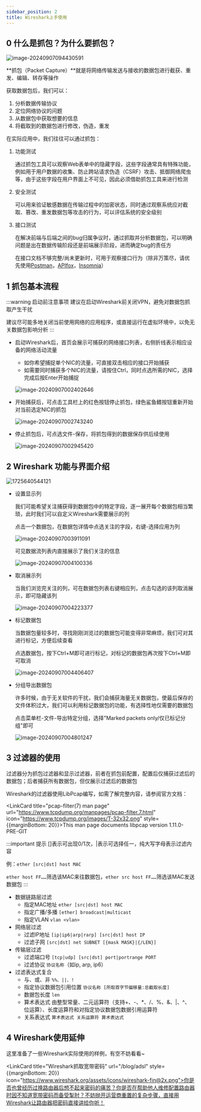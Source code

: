 ```yaml
---
sidebar_position: 2
title: Wireshark上手使用
---
```


## 0 什么是抓包？为什么要抓包？

![image-20240907094430591](img/image-20240907094430591.png)

**抓包（Packet Capture）**就是将网络传输发送与接收的数据包进行截获、重发、编辑、转存等操作

获取数据包后，我们可以：

1. 分析数据传输协议
2. 定位网络协议的问题
3. 从数据包中获取想要的信息
4. 将截取到的数据包进行修改，伪造，重发

在实际应用中，我们往往可以通过抓包：

1. 功能测试

   通过抓包工具可以观察Web表单中的隐藏字段，这些字段通常具有特殊功能，例如用于用户数据的收集、防止跨站请求伪造（CSRF）攻击、抵御网络爬虫等，由于这些字段在用户界面上不可见，因此必须借助抓包工具来进行检测

2. 安全测试

   可以用来验证敏感数据在传输过程中的加密状态，同时通过观察系统应对截取、篡改、重发数据包等攻击的行为，可以评估系统的安全级别

3. 接口测试

   在解决前端与后端之间的bug归属争议时，通过抓取并分析数据包，可以明确问题是出在数据传输阶段还是前端展示阶段，进而确定bug的责任方

   在接口文档不够完整/尚未更新时，可用于观察接口行为（除非万策尽，请优先使用[Postman](https://www.getpostman.com/downloads/)，[APIfox](https://apifox.com/)，[Insomnia](https://insomnia.rest/)）



## 1 抓包基本流程

:::warning 启动前注意事项
建议在启动Wireshark前关闭VPN，避免对数据包抓取产生干扰

建议尽可能多地关闭当前使用网络的应用程序，或直接运行在虚拟环境中，以免无关数据包影响分析
:::

* 启动Wireshark后，首页会展示可捕获的网络接口列表，右侧折线表示相应设备的网络活动流量

    * 如你希望捕捉单个NIC的流量，可直接双击相应的接口开始捕获
    * 如需要同时捕获多个NIC的流量，请按住Ctrl，同时点选所需的NIC，选择完成后按Enter开始捕捉

  ![image-20240907002402646](img/image-20240907002402646.png)

* 开始捕获后，可点击工具栏上的红色按钮停止抓包，绿色鲨鱼鳍按钮重新开始对当前选定NIC的抓包

  ![image-20240907002743240](img/image-20240907002743240.png)

* 停止抓包后，可点选文件-保存，将抓包得到的数据保存供后续使用

  ![image-20240907002945420](img/image-20240907002945420.png)



## 2 Wireshark 功能与界面介绍

![1725640544121](img/1725640544121.jpg)

* 设置显示列

  我们可能希望关注捕获得到数据包中的特定字段，逐一展开每个数据包相当繁琐，此时我们可以自定义Wireshark需要展示的列

  点击一个数据包，在数据包详情中点选关注的字段，右键-选择应用为列

  ![image-20240907003911091](img/image-20240907003911091.png)

  可见数据流列表内直接展示了我们关注的信息

  ![image-20240907004100336](img/image-20240907004100336.png)

* 取消展示列

  当我们浏览完关注的列，可在数据包列表右键相应列，点击勾选的该列取消展示，即可隐藏该列

  ![image-20240907004223377](img/image-20240907004223377.png)

* 标记数据包

  当数据包量较多时，寻找刚刚浏览过的数据包可能变得非常麻烦，我们可对其进行标记，方便后续查看

  点选数据包，按下Ctrl+M即可进行标记，对标记的数据包再次按下Ctrl+M即可取消

  ![image-20240907004406407](img/image-20240907004406407.png)

* 分组导出数据包

  许多时候，由于无关软件的干扰，我们会捕获海量无关数据包，使最后保存的文件体积过大，我们可以利用标记数据包的功能，有选择性地仅需要的数据包

  点击菜单栏-文件-导出特定分组，选择"Marked packets only/仅已标记分组"即可

  ![image-20240907004801247](img/image-20240907004801247.png)



## 3 过滤器的使用

过滤器分为抓包过滤器和显示过滤器，前者在抓包前配置，配置后仅捕获过滤后的数据包；后者捕获所有数据包，但仅展示过滤后的数据包

Wireshark的过滤器使用LibPcap编写，如需了解完整内容，请参阅官方文档：

<LinkCard title="pcap-filter(7) man page" url="https://www.tcpdump.org/manpages/pcap-filter.7.html" icon="https://www.tcpdump.org/images/T-32x32.png" style={{marginBottom: 20}}>This man page documents libpcap version 1.11.0-PRE-GIT</LinkCard>
<br/>

:::important 提示
[]表示可出现0/1次，|表示可选择任一，纯大写字母表示过滤内容

例：`ether [src|dst] host MAC`

`ether host FF……`筛选该MAC来往数据包，`ether src host FF……`筛选该MAC发送数据包
:::

* 数据链路层过滤
    * 指定MAC地址 `ether [src|dst] host MAC`
    * 指定广播/多播 `[ether] broadcast|multicast`
    * 指定VLAN `vlan <vlan>`
* 网络层过滤
    * 过滤IP地址 `[ip|ip6|arp|rarp] [src|dst] host IP`
    * 过滤子网 `[src|dst] net SUBNET [{mask MASK}|{/LEN}]`
* 传输层过滤
    * 过滤端口号 `[tcp|udp] [src|dst] port|portrange PORT`
    * 过滤协议 `协议名称`（如ip, arp, ip6）
* 过滤表达式复合
    * 与、或、非 `%%、||、!`
    * 指定协议数据包引用位置 `协议名称 [所取首字节偏移量:总截取长度]`
    * 数据包长度 `len`
    * 算术表达式  由整型常量、二元运算符（支持+、-、*、/、%、&、|、^、位运算）、长度运算符和对指定协议数据包数据引用运算符
    * 关系表达式 `算术表达式 关系运算符 算术表达式`



## 4 Wireshark使用延伸

这里准备了一些Wireshark实际使用的样例，有空不妨看看~

<LinkCard title="Wireshark抓取宽带密码" url="/blog/adsl" style={{marginBottom: 20}}  icon="https://www.wireshark.org/assets/icons/wireshark-fin@2x.png">你是否也曾经历过换路由器后想不起来密码的痛苦？你是否在帮助他人维修配置路由器时因不知道宽带密码而备受掣肘？不妨抛开运营商重置的复杂步骤，直接用Wireshark让路由器把密码直接讲给你听！</LinkCard>
<br/>
